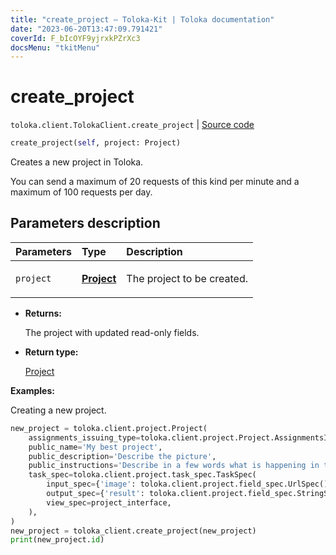 ```yaml
---
title: "create_project — Toloka-Kit | Toloka documentation"
date: "2023-06-20T13:47:09.791421"
coverId: F_bIcOYF9yjrxkPZrXc3
docsMenu: "tkitMenu"
---
```


# create_project

`toloka.client.TolokaClient.create_project` | [Source code](https://github.com/Toloka/toloka-kit/blob/v1.2.0/src/client/__init__.py#L1164)

```python
create_project(self, project: Project)
```

Creates a new project in Toloka.

You can send a maximum of 20 requests of this kind per minute and a maximum of 100 requests per day.

## Parameters description

| Parameters | Type | Description |
| :----------| :----| :-----------|
`project`|**[Project](/docs/toloka-kit/reference/toloka.client.project.Project)**|<p>The project to be created.</p>

* **Returns:**

  The project with updated read-only fields.

* **Return type:**

  [Project](/docs/toloka-kit/reference/toloka.client.project.Project)

**Examples:**

Creating a new project.

```python
new_project = toloka.client.project.Project(
    assignments_issuing_type=toloka.client.project.Project.AssignmentsIssuingType.AUTOMATED,
    public_name='My best project',
    public_description='Describe the picture',
    public_instructions='Describe in a few words what is happening in the image.',
    task_spec=toloka.client.project.task_spec.TaskSpec(
        input_spec={'image': toloka.client.project.field_spec.UrlSpec()},
        output_spec={'result': toloka.client.project.field_spec.StringSpec()},
        view_spec=project_interface,
    ),
)
new_project = toloka_client.create_project(new_project)
print(new_project.id)
```